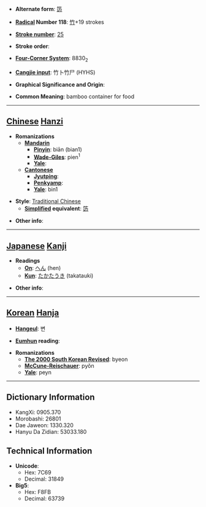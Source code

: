 * '''Alternate form''': [[笾]]

* '''[[Wiktionary:Chinese radical index| Radical]] Number 118''': [[Wiktionary:Chinese radical index 竹|竹]]+19 strokes

* '''[[Wiktionary:Chinese total strokes index|Stroke number]]''': [[Wiktionary:Chinese total strokes index 25|25]]

* '''Stroke order''': 

* '''[[Wiktionary:Chinese four corner index|Four-Corner System]]''': 8830<sub>2</sub>

* '''[[Wiktionary:Chinese Cangjie index|Cangjie input]]''': 竹卜竹尸 (HYHS)

* '''Graphical Significance and Origin''': 

* '''Common Meaning''': bamboo container for food

----

== [[Chinese]] [[Hanzi]] ==

* '''Romanizations'''
** '''[[Mandarin]]'''
*** '''[[Pinyin]]''': biān (bian1)
*** '''[[Wade-Giles]]''': pien<sup>1</sup>
*** '''[[Yale]]''': 
** '''[[Cantonese]]'''
*** '''[[Jyutping]]''':
*** '''[[Penkyamp]]''': 
*** '''[[Yale]]''': bin1

* '''Style''': [[Traditional Chinese]] 
** '''[[Simplified Chinese|Simplified]] equivalent''': [[笾]]

* '''Other info''': 

----

== [[Japanese]] [[Kanji]] ==

* '''Readings'''
** '''[[On]]''': [[へん]] (hen)
** '''[[Kun]]''': [[たかたうき]] (takatauki)

* '''Other info''':  

----

== [[Korean]] [[Hanja]] ==

* '''[[Hangeul]]''': 변

* '''[[Eumhun]] reading''': 

* '''Romanizations'''
** '''[[The 2000 South Korean Revised Romanization|The 2000 South Korean Revised]]''': byeon
** '''[[McCune-Reischauer]]''': pyŏn
** '''[[Yale]]''': peyn

----

== Dictionary Information ==

* KangXi: 0905.370
* Morobashi: 26801
* Dae Jaweon: 1330.320
* Hanyu Da Zidian: 53033.180

== Technical Information ==

* '''Unicode''':
** Hex: 7C69
** Decimal: 31849
* '''Big5''':
** Hex: F8FB
** Decimal: 63739